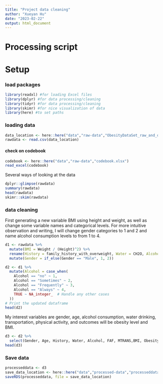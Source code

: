 ```yaml
---
title: "Project data cleaning"
author: "Xueyan Hu"
date: "2023-02-22"
output: html_document
---
```


# Processing script

# Setup

### load packages

```r
library(readxl) #for loading Excel files
library(dplyr) #for data processing/cleaning
library(tidyr) #for data processing/cleaning
library(skimr) #for nice visualization of data 
library(here) #to set paths
```

### loading data

```r
data_location <- here::here("data","raw-data","ObesityDataSet_raw_and_data_sinthetic.csv")
rawdata <- read.csv(data_location)
```


#### check on codebook

```r
codebook <- here::here("data","raw-data","codebook.xlsx")
read_excel(codebook)
```

Several ways of looking at the data

```r
dplyr::glimpse(rawdata)
summary(rawdata)
head(rawdata)
skimr::skim(rawdata)
```

### data cleaning

First generating a new variable BMI using height and weight, as well as change some variable names and categorical levels. For more intuitive observation and writing, I will change gender categories to 1 and 2 and name alcohol consumption levels to from 1 to 4.

```r
d1 <- rawdata %>%
  mutate(BMI = Weight / (Height)^2) %>%
  rename(History = family_history_with_overweight, Water = CH2O, Alcohol = CALC, Obesity = NObeyesdad) %>%
  mutate(Gender = if_else(Gender == "Male", 1, 2))

d2 <- d1 %>% 
  mutate(Alcohol = case_when(
    Alcohol == "no" ~ 1,
    Alcohol == "Sometimes" ~ 2,
    Alcohol == "Frequently" ~ 3,
    Alcohol == "Always" ~ 4,
    TRUE ~ NA_integer_  # Handle any other cases
  ))
# Print the updated dataframe
head(d2)
```

My interest variables are gender, age, alcohol consumption, water drinking, transportation, physical activity, and outcomes will be obesity level and BMI.

```r
d3 <- d2 %>%
  select(Gender, Age, History, Water, Alcohol, FAF, MTRANS,BMI, Obesity)
head(d3)
```


### Save data

```r
processeddata <- d3
save_data_location <- here::here("data","processed-data","processeddata.rds")
saveRDS(processeddata, file = save_data_location)
```

